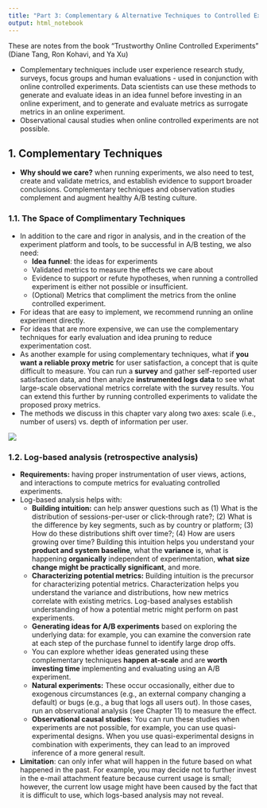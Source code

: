 ```yaml
---
title: "Part 3: Complementary & Alternative Techniques to Controlled Experiments"
output: html_notebook
---
```


These are notes from the book "Trustworthy Online Controlled Experiments" (Diane Tang, Ron Kohavi, and Ya Xu)

* Complementary techniques include user experience research study, surveys, focus groups and human evaluations - used in conjunction with online controlled experiments. Data scientists can use these methods to generate and evaluate ideas in an idea funnel before investing in an online experiment, and to generate and evaluate metrics as surrogate metrics in an online experiment.
* Observational causal studies when online controlled experiments are not possible.

## 1. Complementary Techniques

* **Why should we care?** when running experiments, we also need to test, create and validate metrics, and establish evidence to support broader conclusions. Complementary techniques and observation studies complement and augment healthy A/B testing culture.

### 1.1. The Space of Complimentary Techniques

* In addition to the care and rigor in analysis, and in the creation of the experiment platform and tools, to be successful in A/B testing, we also need:
  * **Idea funnel**: the ideas for experiments
  * Validated metrics to measure the effects we care about
  * Evidence to support or refute hypotheses, when running a controlled experiment is either not possible or insufficient.
  * (Optional) Metrics that compliment the metrics from the online controlled experiment.
* For ideas that are easy to implement, we recommend running an online experiment directly.
* For ideas that are more expensive, we can use the complementary techniques for early evaluation and idea pruning to reduce experimentation cost.
* As another example for using complementary techniques, what if **you want a reliable proxy metric** for user satisfaction, a concept that is quite difficult to measure. You can run a **survey** and gather self-reported user satisfaction data, and then analyze **instrumented logs data** to see what large-scale observational metrics correlate with the survey results. You can extend this further by running controlled experiments to validate the proposed proxy metrics.
* The methods we discuss in this chapter vary along two axes: scale (i.e., number of users) vs. depth of information per user.

![](../fig/toce-part3-a.png)

### 1.2. Log-based analysis (retrospective analysis)

* **Requirements:** having proper instrumentation of user views, actions, and interactions to compute metrics for evaluating controlled experiments.
* Log-based analysis helps with:
  * **Building intuition:** can help answer questions such as (1) What is the distribution of sessions-per-user or
click-through rate?; (2) What is the difference by key segments, such as by country or platform; (3) How do these distributions shift over time?; (4) How are users growing over time? Building this intuition helps you understand your **product and system baseline**, what the **variance** is, what is happening **organically** independent of experimentation, **what size change might be practically significant**, and more.
  * **Characterizing potential metrics:** Building intuition is the precursor for characterizing potential metrics. Characterization helps you understand the variance and distributions, how new metrics correlate with existing metrics. Log-based analyses establish understanding of how a potential metric might perform on past experiments.
  * **Generating ideas for A/B experiments** based on exploring the underlying data: for example, you can examine
the conversion rate at each step of the purchase funnel to identify large drop offs.
  * You can explore whether ideas generated using these complementary techniques **happen at-scale** and are **worth investing time** implementing and evaluating using an A/B experiment.
  * **Natural experiments:** These occur occasionally, either due to exogenous circumstances (e.g., an external company changing a default) or bugs (e.g., a bug that logs all users out). In those cases, run an observational analysis (see Chapter 11) to measure the effect. 
  * **Observational causal studies**: You can run these studies when experiments are not possible, for example, you can use quasi-experimental designs. When you use quasi-experimental designs in combination with experiments, they can lead to an improved inference of a more general result.
* **Limitation**: can only infer what will happen in the future based on what happened in the past. For example, you may decide not to further invest in the e-mail attachment feature because current usage is small; however, the current low usage might have been caused by the fact that it is difficult to use, which logs-based analysis may not reveal.
